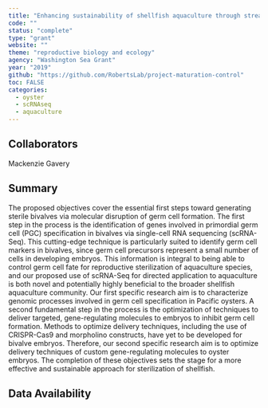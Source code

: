 ```yaml
---
title: "Enhancing sustainability of shellfish aquaculture through streamlined maturation control"
code: ""
status: "complete"
type: "grant"
website: ""
theme: "reproductive biology and ecology"
agency: "Washington Sea Grant"
year: "2019"
github: "https://github.com/RobertsLab/project-maturation-control"
toc: FALSE
categories:
  - oyster
  - scRNAseq
  - aquaculture
---
```


## Collaborators

Mackenzie Gavery

## Summary

The proposed objectives cover the essential first steps toward generating sterile bivalves via molecular disruption of germ cell formation. The first step in the process is the identification of genes involved in primordial germ cell (PGC) specification in bivalves via single-cell RNA sequencing (scRNA- Seq). This cutting-edge technique is particularly suited to identify germ cell markers in bivalves, since germ cell precursors represent a small number of cells in developing embryos. This information is integral to being able to control germ cell fate for reproductive sterilization of aquaculture species, and our proposed use of scRNA-Seq for directed application to aquaculture is both novel and potentially highly beneficial to the broader shellfish aquaculture community. Our first specific research aim is to characterize genomic processes involved in germ cell specification in Pacific oysters. A second fundamental step in the process is the optimization of techniques to deliver targeted, gene-regulating molecules to embryos to inhibit germ cell formation. Methods to optimize delivery techniques, including the use of CRISPR-Cas9 and morpholino constructs, have yet to be developed for bivalve embryos. Therefore, our second specific research aim is to optimize delivery techniques of custom gene-regulating molecules to oyster embryos. The completion of these objectives sets the stage for a more effective and sustainable approach for sterilization of shellfish.

## Data Availability
